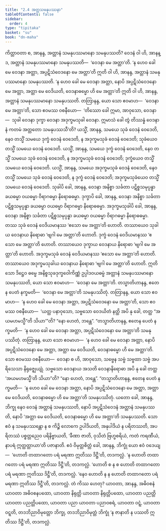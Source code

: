 ```yaml
---
title: "2.4 အတ္တသမနုပဿနာ"
tableOfContents: false
sidebar:
  order: 4
type: "tipitaka"
basket: "su"
book: "dn-maha"
---
```



<DynamicBreadcrumb />

<Division number="121" book="dn-maha">

<Paragraph number="230" book="dn-maha">
ကိတ္တာဝတာ စ, အာနန္ဒ, အတ္တာနံ သမနုပဿမာနော သမနုပဿတိ? ဝေဒနံ ဝါ ဟိ, အာနန္ဒ, အတ္တာနံ သမနုပဿမာနော သမနုပဿတိ—  ‘ဝေဒနာ မေ အတ္တာ’တိ. ‘န ဟေဝ ခေါ မေ ဝေဒနာ အတ္တာ, အပ္ပဋိသံဝေဒနော မေ အတ္တာ’တိ ဣတိ ဝါ ဟိ, အာနန္ဒ, အတ္တာနံ သမနုပဿမာနော သမနုပဿတိ. ‘န ဟေဝ ခေါ မေ ဝေဒနာ အတ္တာ, နောပိ အပ္ပဋိသံဝေဒနော မေ အတ္တာ, အတ္တာ မေ ဝေဒိယတိ, ဝေဒနာဓမ္မော ဟိ မေ အတ္တာ’တိ ဣတိ ဝါ ဟိ, အာနန္ဒ, အတ္တာနံ သမနုပဿမာနော သမနုပဿတိ.
</Paragraph>

</Division>
<Division number="122" book="dn-maha">

<Paragraph number="231" book="dn-maha">
တတြာနန္ဒ, ယော သော ဧဝမာဟ—  ‘ဝေဒနာ မေ အတ္တာ’တိ, သော ဧဝမဿ ဝစနီယော—  ‘တိဿော ခေါ ဣမာ, အာဝုသော, ဝေဒနာ—  သုခါ ဝေဒနာ ဒုက္ခာ ဝေဒနာ အဒုက္ခမသုခါ ဝေဒနာ. ဣမာသံ ခေါ တွံ တိဿန္နံ ဝေဒနာနံ ကတမံ အတ္တတော သမနုပဿသီ’တိ? ယသ္မိံ, အာနန္ဒ, သမယေ သုခံ ဝေဒနံ ဝေဒေတိ, နေဝ တသ္မိံ သမယေ ဒုက္ခံ ဝေဒနံ ဝေဒေတိ, န အဒုက္ခမသုခံ ဝေဒနံ ဝေဒေတိ; သုခံယေဝ တသ္မိံ သမယေ ဝေဒနံ ဝေဒေတိ. ယသ္မိံ, အာနန္ဒ, သမယေ ဒုက္ခံ ဝေဒနံ ဝေဒေတိ, နေဝ တသ္မိံ သမယေ သုခံ ဝေဒနံ ဝေဒေတိ, န အဒုက္ခမသုခံ ဝေဒနံ ဝေဒေတိ; ဒုက္ခံယေဝ တသ္မိံ သမယေ ဝေဒနံ ဝေဒေတိ. ယသ္မိံ, အာနန္ဒ, သမယေ အဒုက္ခမသုခံ ဝေဒနံ ဝေဒေတိ, နေဝ တသ္မိံ သမယေ သုခံ ဝေဒနံ ဝေဒေတိ, န ဒုက္ခံ ဝေဒနံ ဝေဒေတိ; အဒုက္ခမသုခံယေဝ တသ္မိံ သမယေ ဝေဒနံ ဝေဒေတိ.
</Paragraph>

</Division>
<Division number="123" book="dn-maha">

<Paragraph number="232" book="dn-maha">
သုခါပိ ခေါ, အာနန္ဒ, ဝေဒနာ အနိစ္စာ သင်္ခတာ ပဋိစ္စသမုပ္ပန္နာ ခယဓမ္မာ ဝယဓမ္မာ ဝိရာဂဓမ္မာ နိရောဓဓမ္မာ. ဒုက္ခာပိ ခေါ, အာနန္ဒ, ဝေဒနာ အနိစ္စာ သင်္ခတာ ပဋိစ္စသမုပ္ပန္နာ ခယဓမ္မာ ဝယဓမ္မာ ဝိရာဂဓမ္မာ နိရောဓဓမ္မာ. အဒုက္ခမသုခါပိ ခေါ, အာနန္ဒ, ဝေဒနာ အနိစ္စာ သင်္ခတာ ပဋိစ္စသမုပ္ပန္နာ ခယဓမ္မာ ဝယဓမ္မာ ဝိရာဂဓမ္မာ နိရောဓဓမ္မာ. တဿ သုခံ ဝေဒနံ ဝေဒိယမာနဿ ‘ဧသော မေ အတ္တာ’တိ ဟောတိ. တဿာယေဝ သုခါယ ဝေဒနာယ နိရောဓာ ‘ဗျဂါ မေ အတ္တာ’တိ ဟောတိ. ဒုက္ခံ ဝေဒနံ ဝေဒိယမာနဿ ‘ဧသော မေ အတ္တာ’တိ ဟောတိ. တဿာယေဝ ဒုက္ခာယ ဝေဒနာယ နိရောဓာ ‘ဗျဂါ မေ အတ္တာ’တိ ဟောတိ. အဒုက္ခမသုခံ ဝေဒနံ ဝေဒိယမာနဿ ‘ဧသော မေ အတ္တာ’တိ ဟောတိ. တဿာယေဝ အဒုက္ခမသုခါယ ဝေဒနာယ နိရောဓာ ‘ဗျဂါ မေ အတ္တာ’တိ ဟောတိ. ဣတိ သော ဒိဋ္ဌေဝ ဓမ္မေ အနိစ္စသုခဒုက္ခဝေါကိဏ္ဏံ ဥပ္ပါဒဝယဓမ္မံ အတ္တာနံ သမနုပဿမာနော သမနုပဿတိ, ယော သော ဧဝမာဟ—  ‘ဝေဒနာ မေ အတ္တာ’တိ. တသ္မာတိဟာနန္ဒ, ဧတေန ပေတံ နက္ခမတိ—  ‘ဝေဒနာ မေ အတ္တာ’တိ သမနုပဿိတုံ.
</Paragraph>

</Division>
<Division number="124" book="dn-maha">

<Paragraph number="233" book="dn-maha">
တတြာနန္ဒ, ယော သော ဧဝမာဟ—  ‘န ဟေဝ ခေါ မေ ဝေဒနာ အတ္တာ, အပ္ပဋိသံဝေဒနော မေ အတ္တာ’တိ, သော ဧဝမဿ ဝစနီယော—  ‘ယတ္ထ ပနာဝုသော, သဗ္ဗသော ဝေဒယိတံ နတ္ထိ အပိ နု ခေါ, တတ္ထ “အယမဟမသ္မီ”တိ သိယာ’”တိ? “နော ဟေတံ, ဘန္တေ”. “တသ္မာတိဟာနန္ဒ, ဧတေန ပေတံ နက္ခမတိ—  ‘န ဟေဝ ခေါ မေ ဝေဒနာ အတ္တာ, အပ္ပဋိသံဝေဒနော မေ အတ္တာ’တိ သမနုပဿိတုံ.
</Paragraph>

</Division>
<Division number="125" book="dn-maha">

<Paragraph number="234" book="dn-maha">
တတြာနန္ဒ, ယော သော ဧဝမာဟ—  ‘န ဟေဝ ခေါ မေ ဝေဒနာ အတ္တာ, နောပိ အပ္ပဋိသံဝေဒနော မေ အတ္တာ, အတ္တာ မေ ဝေဒိယတိ, ဝေဒနာဓမ္မော ဟိ မေ အတ္တာ’တိ. သော ဧဝမဿ ဝစနီယော—  ဝေဒနာ စ ဟိ, အာဝုသော, သဗ္ဗေန သဗ္ဗံ သဗ္ဗထာ သဗ္ဗံ အပရိသေသာ နိရုဇ္ဈေယျုံ. သဗ္ဗသော ဝေဒနာယ အသတိ ဝေဒနာနိရောဓာ အပိ နု ခေါ တတ္ထ ‘အယမဟမသ္မီ’တိ သိယာ”တိ? “နော ဟေတံ, ဘန္တေ”. “တသ္မာတိဟာနန္ဒ, ဧတေန ပေတံ နက္ခမတိ—  ‘န ဟေဝ ခေါ မေ ဝေဒနာ အတ္တာ, နောပိ အပ္ပဋိသံဝေဒနော မေ အတ္တာ, အတ္တာ မေ ဝေဒိယတိ, ဝေဒနာဓမ္မော ဟိ မေ အတ္တာ’တိ သမနုပဿိတုံ.
</Paragraph>

</Division>
<Division number="126" book="dn-maha">

<Paragraph number="235" book="dn-maha">
ယတော ခေါ, အာနန္ဒ, ဘိက္ခု နေဝ ဝေဒနံ အတ္တာနံ သမနုပဿတိ, နောပိ အပ္ပဋိသံဝေဒနံ အတ္တာနံ သမနုပဿတိ, နောပိ ‘အတ္တာ မေ ဝေဒိယတိ, ဝေဒနာဓမ္မော ဟိ မေ အတ္တာ’တိ သမနုပဿတိ. သော ဧဝံ န သမနုပဿန္တော န စ ကိဉ္စိ လောကေ ဥပါဒိယတိ, အနုပါဒိယံ န ပရိတဿတိ, အပရိတဿံ ပစ္စတ္တညေဝ ပရိနိဗ္ဗာယတိ, ‘ခီဏာ ဇာတိ, ဝုသိတံ ဗြဟ္မစရိယံ, ကတံ ကရဏီယံ, နာပရံ ဣတ္ထတ္တာယာ’တိ ပဇာနာတိ. ဧဝံ ဝိမုတ္တစိတ္တံ ခေါ, အာနန္ဒ, ဘိက္ခုံ ယော ဧဝံ ဝဒေယျ—  ‘ဟောတိ တထာဂတော ပရံ မရဏာ ဣတိဿ ဒိဋ္ဌီ’တိ, တဒကလ္လံ. ‘န ဟောတိ တထာဂတော ပရံ မရဏာ ဣတိဿ ဒိဋ္ဌီ’တိ, တဒကလ္လံ. ‘ဟောတိ စ န စ ဟောတိ တထာဂတော ပရံ မရဏာ ဣတိဿ ဒိဋ္ဌီ’တိ, တဒကလ္လံ. ‘နေဝ ဟောတိ န န ဟောတိ တထာဂတော ပရံ မရဏာ ဣတိဿ ဒိဋ္ဌီ’တိ, တဒကလ္လံ. တံ ကိဿ ဟေတု? ယာဝတာ, အာနန္ဒ, အဓိဝစနံ ယာဝတာ အဓိဝစနပထော, ယာဝတာ နိရုတ္တိ ယာဝတာ နိရုတ္တိပထော, ယာဝတာ ပညတ္တိ ယာဝတာ ပညတ္တိပထော, ယာဝတာ ပညာ ယာဝတာ ပညာဝစရံ, ယာဝတာ ဝဋ္ဋံ, ယာဝတာ ဝဋ္ဋတိ, တဒဘိညာဝိမုတ္တော ဘိက္ခု, တဒဘိညာဝိမုတ္တံ ဘိက္ခုံ ‘န ဇာနာတိ န ပဿတိ ဣတိဿ ဒိဋ္ဌီ’တိ, တဒကလ္လံ.
</Paragraph>
</Division>